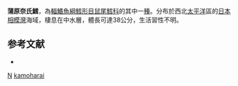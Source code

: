 {{Speciesbox
| taxon = Nezumia kamoharai
| status = NE
| status_system = IUCN3.1
| binomial_authority = [[Okamura|Okamura]], 1970
| synonyms = 
}}
'''蒲原奈氏鱈'''，為[[輻鰭魚綱|輻鰭魚綱]][[鱈形目|鱈形目]][[鼠尾鱈科|鼠尾鱈科]]的其中一[[種|種]]。分布於西北[[太平洋|太平洋]]區的[[日本|日本]][[相模灣|相模灣]]海域，棲息在中水層，體長可達38公分，生活習性不明。

==参考文献==
*{{FishBase_species|genus=Nezumia|species=kamoharai|year=2011|month=12}}

{{taxonbar}}
[[Category:1970年描述的鱼类|N]]
[[Category:奈氏鱈屬|kamoharai]]
{{animal-stub}}